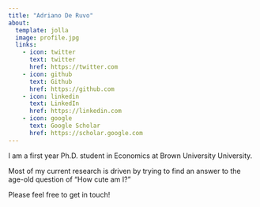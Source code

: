 ```yaml
---
title: "Adriano De Ruvo"
about:
  template: jolla
  image: profile.jpg
  links:
    - icon: twitter
      text: twitter
      href: https://twitter.com
    - icon: github
      text: Github
      href: https://github.com
    - icon: linkedin
      text: LinkedIn
      href: https://linkedin.com
    - icon: google
      text: Google Scholar
      href: https://scholar.google.com
---
```


I am a first year Ph.D. student in Economics at Brown University University.

Most of my current research is driven by trying to find an answer to the age-old question of “How cute am I?"

Please feel free to get in touch!